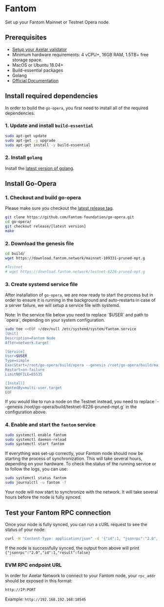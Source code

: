 # Fantom


Set up your Fantom Mainnet or Testnet Opera node.

## Prerequisites

- [Setup your Axelar validator](/validator/setup/overview/)
- Minimum hardware requirements: 4 vCPU+, 16GB RAM, 1.5TB+ free storage space.
- MacOS or Ubuntu 18.04+
- Build-essential packages
- Golang
- [Official Documentation](https://docs.fantom.foundation/node/run-a-read-only-node)

## Install required dependencies

In order to build the `go-opera`, you first need to install all of the required dependencies.

### 1. Update and install `build-essential`

```bash
sudo apt-get update
sudo apt-get -y upgrade
sudo apt-get install -y build-essential
```

### 2. Install `golang`

Install the [latest version of golang](https://go.dev/doc/install).

## Install Go-Opera

### 1. Checkout and build go-opera

Please make sure you checkout the [latest release tag](https://github.com/Fantom-foundation/go-opera/releases).

```bash
git clone https://github.com/Fantom-foundation/go-opera.git
cd go-opera/
git checkout release/[latest version]
make
```

### 2. Download the genesis file

```bash
cd build/
wget https://download.fantom.network/mainnet-109331-pruned-mpt.g

#Testnet
# wget https://download.fantom.network/testnet-6226-pruned-mpt.g
```

### 3. Create systemd service file

After installation of `go-opera`, we are now ready to start the process but in order to ensure it is running in the background and auto-restarts in case of a server failure, we will setup a service file with systemd.

<Callout emoji="📝">
  Note: In the service file below you need to replace `$USER` and path to
  `opera`, depending on your system configuration.
</Callout>

```bash
sudo tee <<EOF >/dev/null /etc/systemd/system/fantom.service
[Unit]
Description=Fantom Node
After=network.target

[Service]
User=$USER
Type=simple
ExecStart=/root/go-opera/build/opera --genesis /root/go-opera/build/mainnet-109331-pruned-mpt.g --identity <your_name> --cache 8096 --http --http.addr 0.0.0.0 --http.corsdomain '*' --http.vhosts "*" --http.api "eth,net,web3"
Restart=on-failure
LimitNOFILE=65535

[Install]
WantedBy=multi-user.target
EOF
```

<Callout type="error" emoji="⚠️">
  If you would like to run a node on the Testnet instead, you need to replace
  `--genesis /root/go-opera/build/testnet-6226-pruned-mpt.g` in the
  configuration above.
</Callout>

### 4. Enable and start the `fantom` service

```bash
sudo systemctl enable fantom
sudo systemctl daemon-reload
sudo systemctl start fantom
```

If everything was set-up correctly, your Fantom node should now be starting the process of synchronization. This will take several hours, depending on your hardware. To check the status of the running service or to follow the logs, you can use:

```bash
sudo systemctl status fantom
sudo journalctl -u fantom -f
```

Your node will now start to synchronize with the network. It will take several hours before the node is fully synced.

## Test your Fantom RPC connection

Once your node is fully synced, you can run a cURL request to see the status of your node:

```bash
curl -H "Content-Type: application/json" -d '{"id":1, "jsonrpc":"2.0", "method": "eth_syncing", "params":[]}' localhost:18545
```

If the node is successfully synced, the output from above will print `{"jsonrpc":"2.0","id":1,"result":false}`

### EVM RPC endpoint URL

In order for Axelar Network to connect to your Fantom node, your `rpc_addr` should be exposed in this format:

```bash
http://IP:PORT
```

Example:
`http://192.168.192.168:18545`
